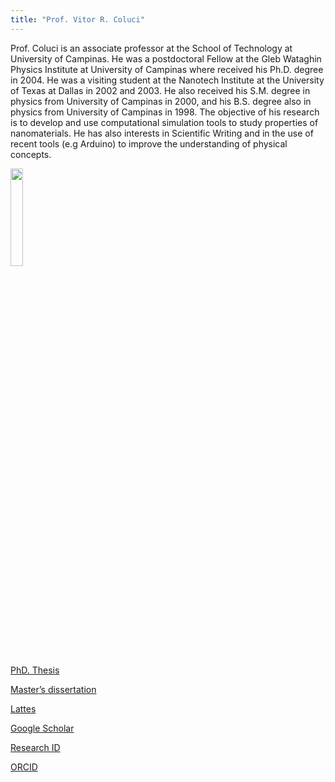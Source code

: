 ```yaml
---
title: "Prof. Vitor R. Coluci"
---
```


Prof. Coluci is an associate professor at the School of Technology at University of Campinas. He was a postdoctoral Fellow at the Gleb Wataghin Physics Institute at University 
of Campinas where received his Ph.D. degree in 2004. He was a visiting student at the Nanotech Institute at the University of Texas at Dallas in 2002 and 2003. He also received his S.M. degree in physics from University of Campinas in 2000, and his B.S. degree also in physics from  University of Campinas in 1998. The objective of his research is to develop and use computational simulation tools to study properties of nanomaterials. He has also interests in Scientific Writing and in the use of recent tools (e.g Arduino) to improve the understanding of physical concepts.

::: {.centerText}
![](vitor_coluci.jpg){width=20%}
:::

[PhD. Thesis](https://repositorio.unicamp.br/acervo/detalhe/304304)

[Master's dissertation](https://repositorio.unicamp.br/acervo/detalhe/433887)

[Lattes](http://lattes.cnpq.br/5495322642019035)

[Google Scholar](http://scholar.google.com.br/citations?user=c6aIEUwAAAAJ)

[Research ID](http://www.researcherid.com/rid/E-1079-2012)

[ORCID](https://orcid.org/0000-0001-5179-6182)
